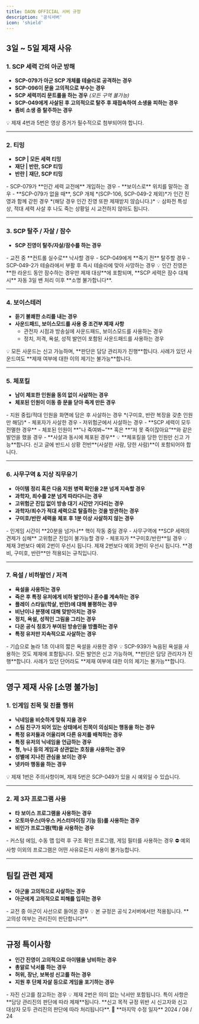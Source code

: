 ```yaml
---
title: DAON OFFICIAL 서버 규정
description: '공식서버'
icon: 'shield'
---
```


## 3일 ~ 5일 제재 사유

### 1. SCP 세력 간의 아군 방해

- **SCP-079가 아군 SCP 개체를 테슬라로 공격하는 경우**
- **SCP-096이 문을 고의적으로 부수는 경우**
- **SCP 세력끼리 문트롤을 하는 경우** *(모든 구역 불가능)*
- **SCP-049에게 사살된 후 고의적으로 탈주 후 재접속하여 소생을 피하는 경우**
- **좀비 소생 중 탈주하는 경우**

<Callout type="warning">
💡 제재 4번과 5번은 영상 증거가 필수적으로 첨부되어야 합니다.
</Callout>

---

### 2. 티밍

- **SCP | 모든 세력 티밍**
- **재단 | 반란, SCP 티밍**
- **반란 | 재단, SCP 티밍**

<Tabs>
  <Tab title="예외 사항">
    - SCP-079가 **인간 세력 교전에** 개입하는 경우  
    - **보이스로** 위치를 말하는 경우  
    - **SCP-079가 없을 때**, SCP 개체 *(SCP-106, SCP-049-2 제외)*가 인간 진영과 함께 갇힌 경우 *(해당 경우 인간 진영 또한 제재받지 않습니다.)*
  </Tab>
</Tabs>

<Callout type="info">
💡 삼파전 특성 상, 적대 세력 사살 후 나도 죽는 상황일 시 교전하지 않아도 됩니다.
</Callout>

---

### 3. SCP 탈주 / 자살 / 잠수

- **SCP 진영이 탈주/자살/잠수를 하는 경우**

<Tabs>
  <Tab title="예외 사항">
    - 교전 중 **컨트롤 실수로** 낙사할 경우  
    - SCP-049에게 **죽기 전** 탈주할 경우  
    - SCP-049-2가 테슬라에서 부활 후 즉시 테슬라에 맞아 사망하는 경우
  </Tab>
</Tabs>

<Callout type="warning">
💡 인간 진영은 **한 라운드 동안 잠수하는 경우만 제재 대상**에 포함되며, **SCP 세력은 잠수 대체 시** 자동 3일 밴 처리 이후 **소명 불가합니다**.
</Callout>

---

### 4. 보이스테러

- **듣기 불쾌한 소리를 내는 경우**
- **사운드패드, 보이스모드를 사용 중 조건부 제재 사항**
  - 관전자 시점과 방송실에 사운드패드, 보이스모드를 사용하는 경우
  - 정치, 저격, 욕설, 성적 발언이 포함된 사운드패드를 사용하는 경우

<Callout type="warning">
💡 모든 사운드는 신고 가능하며, **판단은 담당 관리자가 진행**합니다. 사례가 있던 사운드여도 **제재 여부에 대한 이의 제기는 불가능**합니다.
</Callout>

---

### 5. 체포킬

- **남이 체포한 인원을 동의 없이 사살하는 경우**
- **체포된 인원이 이동 중 문을 닫아 죽게 만든 경우**

<Tabs>
  <Tab title="예외 사항">
    - 지원 중립/적대 인원을 화면에 담은 후 사살하는 경우 *(구미호, 반란 복장을 갖춘 인원만 해당)*  
    - 체포자가 사살한 경우  
    - 저위험군에서 사살하는 경우  
    - **SCP 세력이 모두 전멸한 경우**  
    - 체포된 인원이 **"나 죽여봐~”** 혹은 **“저 못 죽이잖아요”**와 같은 발언을 했을 경우  
    - **사살과 동시에 체포된 경우**
  </Tab>
</Tabs>

<Callout type="info">
💡 **체포킬을 당한 인원만 신고 가능**합니다. 신고 글에 반드시 상황 전반**(사살한 사람, 당한 사람)**이 포함되어야 합니다.
</Callout>

---

### 6. 사무구역 & 지상 직무유기

- **아이템 정리 혹은 다음 지원 병력 확인을 2분 넘게 지속할 경우**
- **과학자, 죄수를 2분 넘게 따라다니는 경우**
- **고위험군 진입 없이 방송 대기 시간만 기다리는 경우**
- **과학자/죄수가 적대 세력으로 탈출하는 것을 방관하는 경우**
- **구미호/반란 세력을 체포 후 1분 이상 사살하지 않는 경우**

<Tabs>
  <Tab title="예외 사항">
    - 인게임 시간이 **20분을 넘거나** 핵이 작동 중일 경우  
    - 사무구역에 **SCP 세력의 견제가 심해** 고위험군 진입이 불가능할 경우  
    - 체포자가 **구미호/반란**일 경우
  </Tab>
</Tabs>

<Callout type="info">
💡 제재 3번보다 예외 2번이 우선시 됩니다. 제재 2번보다 예외 3번이 우선시 됩니다.  
**경비, 구미호, 반란**만 적용되는 규칙입니다.
</Callout>

---

### 7. 욕설 / 비하발언 / 저격

- **욕설을 사용하는 경우**
- **죽은 후 특정 유저에게 비하 발언이나 훈수를 계속하는 경우**
- **플레이 스타일(학살, 반란)에 대해 불평하는 경우**
- **비난이나 분쟁에 대해 맞받아치는 경우**
- **정치, 욕설, 성적인 그림을 그리는 경우**
- **다온 공식 칭호가 부여된 방송인을 방플하는 경우**
- **특정 유저만 지속적으로 사살하는 경우**

<Tabs>
  <Tab title="예외 사항">
    - 기습으로 놀라 1초 이내의 짧은 욕설을 사용한 경우
  </Tab>
</Tabs>

<Callout type="info">
💡 SCP-939가 녹음된 욕설을 사용하는 것도 제재에 포함됩니다.  
모든 발언은 신고 가능하며, **판단은 담당 관리자가 진행**합니다. 사례가 있던 단어라도 **제재 여부에 대한 이의 제기는 불가능**합니다.
</Callout>

---

## 영구 제재 사유 [소명 불가능]

### 1. 인게임 친목 및 친플 행위

- **닉네임을 비슷하게 맞춰 지을 경우**
- **스팀 친구가 되어 있는 상태에서 친목이 의심되는 행동을 하는 경우**
- **특정 유저들과 어울리며 다른 유저를 배척하는 경우**
- **특정 유저의 닉네임을 언급하는 경우**
- **형, 누나 등의 게임과 상관없는 호칭을 사용하는 경우**
- **성별에 지나친 관심을 보이는 경우**
- **넷카마 행동을 하는 경우**

<Callout type="info">
💡 제재 1번은 주의사항이며, 제재 5번은 SCP-049가 있을 시 예외일 수 있습니다.
</Callout>

---

### 2. 제 3자 프로그램 사용

- **타 보이스 프로그램을 사용하는 경우**
- **오토마우스(마우스 커스터마이징 기능 등)를 사용하는 경우**
- **비인가 프로그램(핵)을 사용하는 경우**

<Tabs>
  <Tab title="예외 사항">
    - 커스텀 에임, 수동 맵 입력 후 구조 확인 프로그램, 게임 필터를 사용하는 경우
  </Tab>
</Tabs>

<Callout type="warning">
⛔ 예외 사항 이외의 프로그램은 어떤 사유로든지 사용이 불가능합니다.
</Callout>

---

## 팀킬 관련 제재

- **아군을 고의적으로 사살하는 경우**
- **아군에게 고의적으로 피해를 입히는 경우**

<Tabs>
  <Tab title="예외 사항">
    - 교전 중 아군이 사선으로 들어온 경우
  </Tab>
</Tabs>

<Callout type="info">
💡 본 규정은 공식 2서버에서만 적용됩니다.  
**고의성 여부는 관리진이 판단합니다**.
</Callout>

---

## 규정 특이사항

- **인간 진영이 고의적으로 아이템을 낭비하는 경우**
- **총알로 낙서를 하는 경우**
- **허위, 장난, 보복성 신고를 하는 경우**
- **지원 후 단체 자살 등으로 게임을 포기하는 경우**

<Tabs>
  <Tab title="예외 사항">
    - 자진 신고를 참고하는 경우
  </Tab>
</Tabs>

<Callout type="info">
💡 제재 2번은 의미 없는 낙서만 포함됩니다.  
특이 사항은 **담당 관리진의 판단에 따라 제재**됩니다.  
**신고 목적 규정 위반 시 신고자와 신고 대상자 모두 관리진의 판단에 따라 처리됩니다**.
</Callout>

<Callout type="info">
📅 **마지막 수정 일자** 2024 / 08 / 24
</Callout>
